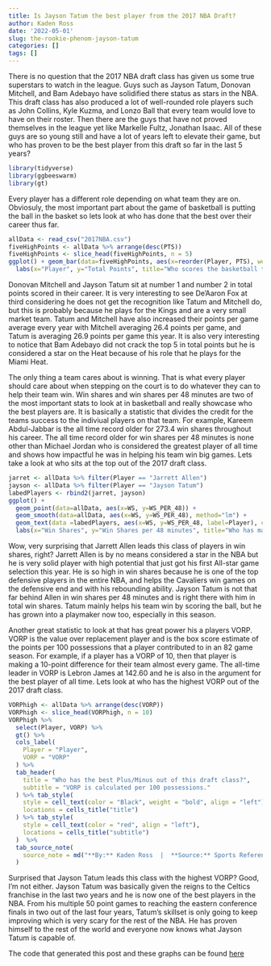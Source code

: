 ```yaml
---
title: Is Jayson Tatum the best player from the 2017 NBA Draft?
author: Kaden Ross
date: '2022-05-01'
slug: the-rookie-phenom-jayson-tatum
categories: []
tags: []
---
```

There is no question that the 2017 NBA draft class has given us some true superstars to watch in the league. Guys such as Jayson Tatum, Donovan Mitchell, and Bam Adebayo have solidified there status as stars in the NBA. This draft class has also produced a lot of well-rounded role players such as John Collins, Kyle Kuzma, and Lonzo Ball that every team would love to have on their roster. Then there are the guys that have not proved themselves in the league yet like Markelle Fultz, Jonathan Isaac. All of these guys are so young still and have a lot of years left to elevate their game, but who has proven to be the best player from this draft so far in the last 5 years?
```r
library(tidyverse)
library(ggbeeswarm)
library(gt)
```
Every player has a different role depending on what team they are on. Obviosuly, the most important part about the game of basketball is putting the ball in the basket so lets look at who has done that the best over their career thus far. 
```r
allData <- read_csv("2017NBA.csv")
fiveHighPoints <- allData %>% arrange(desc(PTS))
fiveHighPoints <- slice_head(fiveHighPoints, n = 5)
ggplot() + geom_bar(data=fiveHighPoints, aes(x=reorder(Player, PTS), weight=PTS), fill = "white")+theme_dark()+
  labs(x="Player", y="Total Points", title="Who scores the basketball the best?", subtitle="Donovan Mitchell and Jayson Tatum have showcased their special ability to score at such a young age.", caption="Source: Sports Reference | By Kaden Ross") 
```
Donovan Mitchell and Jayson Tatum sit at number 1 and number 2 in total points scored in their career. It is very interesting to see De'Aaron Fox at third considering he does not get the recognition like Tatum and Mitchell do, but this is probably because he plays for the Kings and are a very small market team. Tatum and Mitchell have also increased their points per game average every year with Mitchell averaging 26.4 points per game, and Tatum is averaging 26.9 points per game this year. It is also very interesting to notice that Bam Adebayo did not crack the top 5 in total points but he is considered a star on the Heat because of his role that he plays for the Miami Heat.


The only thing a team cares about is winning. That is what every player should care about when stepping on the court is to do whatever they can to help their team win. Win shares and win shares per 48 minutes are two of the most important stats to look at in basketball and really showcase who the best players are. It is basically a statistic that divides the credit for the teams success to the indiviual players on that team. For example, Kareem Abdul-Jabbar is the all time record older for 273.4 win shares throughout his career. The all time record older for win shares per 48 minutes is none other than Michael Jordan who is considered the greatest player of all time and shows how impactful he was in helping his team win big games. Lets take a look at who sits at the top out of the 2017 draft class.
```r
jarret <- allData %>% filter(Player == "Jarrett Allen")
jayson <- allData %>% filter(Player == "Jayson Tatum")
labedPlayers <- rbind2(jarret, jayson)
ggplot() + 
  geom_point(data=allData, aes(x=WS, y=WS_PER_48)) +
  geom_smooth(data=allData, aes(x=WS, y=WS_PER_48), method="lm") +
  geom_text(data =labedPlayers, aes(x=WS, y=WS_PER_48, label=Player), color="black") +
  labs(x="Win Shares", y="Win Shares per 48 minutes", title="Who has made the biggest impact in their teams wins from the 2017 NBA draft?", subtitle="Jarrett Allen's defensive skillset has him at the top of the chart.", caption="Source: Sports Reference | By Kaden Ross")
```

Wow, very surprising that Jarrett Allen leads this class of players in win shares, right? Jarrett Allen is by no means considered a star in the NBA but he is very solid player with high potential that just got his first All-star game selection this year. He is so high in win shares because he is one of the top defensive players in the entire NBA, and helps the Cavaliers win games on the defensive end and with his rebounding ability. Jayson Tatum is not that far behind Allen in win shares per 48 minutes and is right there with him in total win shares. Tatum mainly helps his team win by scoring the ball, but he has grown into a playmaker now too, especially in this season.


Another great statistic to look at that has great power his a players VORP. VORP is the value over replacement player and is the box score estimate of the points per 100 possessions that a player contributed to in an 82 game season. For example, if a player has a VORP of 10, then that player is making a 10-point difference for their team almost every game. The all-time leader in VORP is Lebron James at 142.60 and he is also in the argument for the best player of all time. Lets look at who has the highest VORP out of the 2017 draft class. 
```r
VORPhigh <- allData %>% arrange(desc(VORP))
VORPhigh <- slice_head(VORPhigh, n = 10)
VORPhigh %>% 
  select(Player, VORP) %>% 
  gt() %>% 
  cols_label(
    Player = "Player",
    VORP = "VORP"
  ) %>%
  tab_header(
    title = "Who has the best Plus/Minus out of this draft class?",
    subtitle = "VORP is calculated per 100 possessions."
  ) %>% tab_style(
    style = cell_text(color = "Black", weight = "bold", align = "left"),
    locations = cells_title("title")
  ) %>% tab_style(
    style = cell_text(color = "red", align = "left"),
    locations = cells_title("subtitle")
  )  %>%
  tab_source_note(
    source_note = md("**By:** Kaden Ross  |  **Source:** Sports Reference")
  )
```




Surprised that Jayson Tatum leads this class with the highest VORP? Good, I'm not either. Jayson Tatum was basically given the reigns to the Celtics franchise in the last two years and he is now one of the best players in the NBA. From his multiple 50 point games to reaching the eastern conference finals in two out of the last four years, Tatum's skillset is only going to keep improving which is very scary for the rest of the NBA. He has proven himself to the rest of the world and everyone now knows what Jayson Tatum is capable of.

The code that generated this post and these graphs can be found [here](https://github.com/Kadenross1/Notebooks/blob/main/project2.Rmd) 